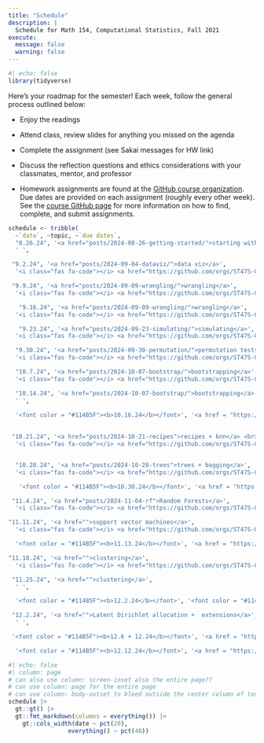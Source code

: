 ```yaml
---
title: "Schedule"
description: |
  Schedule for Math 154, Computational Statistics, Fall 2021
execute: 
  message: false
  warning: false
---
```



```r
#| echo: false 
library(tidyverse)
```

Here's your roadmap for the semester!
Each week, follow the general process outlined below:

- Enjoy the readings <i class="fas fa-book-open"></i>  

- Attend class, review slides <i class="fas fa-desktop" target="_blank"></i> for anything you missed on the agenda  

- Complete the assignment (see Sakai messages for HW link)  

- Discuss the reflection questions <i class="fas fa-lightbulb" target="_blank"></i> and ethics considerations <i class="fas fa-balance-scale"></i> with your classmates, mentor, and professor  


-   Homework assignments are found at the <a href = "https://github.com/orgs/ST47S-CompStats-Fall2024/repositories" target = "_blank">GitHub course organization</a>.  Due dates are provided on each assignment (roughly every other week).  See the <a href = "https://m154-comp-stats.netlify.app/github">course GitHub page</a> for more information on how to find, complete, and submit assignments.


```r
schedule <- tribble(
  ~`date`, ~topic, ~`due dates`, 
  "8.26.24", '<a href="posts/2024-08-26-getting-started/">starting with R + RStudio + Git</a>',
  ' ',

 "9.2.24", '<a href="posts/2024-09-04-dataviz/">data viz</a>',
  '<i class="fas fa-code"></i> <a href="https://github.com/orgs/ST47S-CompStats-Fall2024/repositories" target = "_blank">HW 1</a> - due 9.3',

 "9.9.24", '<a href="posts/2024-09-09-wrangling/">wrangling</a>',
  '<i class="fas fa-code"></i> <a href="https://github.com/orgs/ST47S-CompStats-Fall2024/repositories" target = "_blank">HW 2</a> - due 9.10 <br> Quiz 1 9.11',

   "9.16.24", '<a href="posts/2024-09-09-wrangling/">wrangling</a>',
  '<i class="fas fa-code"></i> <a href="https://github.com/orgs/ST47S-CompStats-Fall2024/repositories" target = "_blank">HW 3</a> - due 9.17',

   "9.23.24", '<a href="posts/2024-09-23-simulating/">simulating</a>',
  '<i class="fas fa-code"></i> <a href="https://github.com/orgs/ST47S-CompStats-Fall2024/repositories" target = "_blank">HW 4</a> - due 9.24 <br> Quiz 2 9.25',

  "9.30.24", '<a href="posts/2024-09-30-permutation/">permutation tests</a>',
  '<i class="fas fa-code"></i> <a href="https://github.com/orgs/ST47S-CompStats-Fall2024/repositories" target = "_blank">HW 5</a> - due 10.1',

  "10.7.24", '<a href="posts/2024-10-07-bootstrap/">bootstrapping</a>',
  '<i class="fas fa-code"></i> <a href="https://github.com/orgs/ST47S-CompStats-Fall2024/repositories" target = "_blank">HW 6</a> - due 10.8 <br> Quiz 3 10.9',

  "10.14.24", '<a href="posts/2024-10-07-bootstrap/">bootstrapping</a>',
  ' ',
 
  '<font color = "#114B5F"><b>10.16.24</b></font>', '<a href = "https://m154-comp-stats.netlify.app/project.html"><font color = "#114B5F"><b>Initial Project Proposal due</b></font></a>', ' ',

 
 "10.21.24", '<a href="posts/2024-10-21-recipes">recipes + knn</a> <br>',
  '<i class="fas fa-code"></i> <a href="https://github.com/orgs/ST47S-CompStats-Fall2024/repositories" target = "_blank">HW 7</a> - due 10.22 <br> Quiz 4 10.23',


  "10.28.24", '<a href="posts/2024-10-28-trees">trees + bagging</a>',
  '<i class="fas fa-code"></i> <a href="https://github.com/orgs/ST47S-CompStats-Fall2024/repositories" target = "_blank">HW 8</a> - due 10.29',

   '<font color = "#114B5F"><b>10.30.24</b></font>', '<a href = "https://m154-comp-stats.netlify.app/project.html"><font color = "#114B5F"><b>Final Project Proposal due</b></font></a>', ' ',

 "11.4.24", '<a href="posts/2024-11-04-rf">Random Forests</a>',
  '<i class="fas fa-code"></i> <a href="https://github.com/orgs/ST47S-CompStats-Fall2024/repositories" target = "_blank">HW 9</a> - due 11.5 <br> Quiz 5 11.6',

"11.11.24", '<a href="">support vector machines</a>',
  '<i class="fas fa-code"></i> <a href="https://github.com/orgs/ST47S-CompStats-Fall2024/repositories" target = "_blank">HW 10</a> - due 11.12',

  '<font color = "#114B5F"><b>11.13.24</b></font>', '<a href = "https://m154-comp-stats.netlify.app/project.html"><font color = "#114B5F"><b>Project Update</b></font></a>', ' ',

"11.18.24", '<a href="">clustering</a>',
  '<i class="fas fa-code"></i> <a href="https://github.com/orgs/ST47S-CompStats-Fall2024/repositories" target = "_blank">HW 11</a> - due 11.19 <br> Quiz 6 11.20',

 "11.25.24", '<a href="">clustering</a>',
  ' ',

  '<font color = "#114B5F"><b>12.2.24</b></font>', '<font color = "#114B5F"><b>Data-ing in the World</b></font>', ' ',

 "12.2.24", '<a href="">Latent Dirichlet allocation +  extensions</a>',
  ' ',

 '<font color = "#114B5F"><b>12.6 + 12.24</b></font>', '<a href = "https://m154-comp-stats.netlify.app/project.html"><font color = "#114B5F"><b>Group Presentations 2-5pm</b></font></a>', ' ',

  '<font color = "#114B5F"><b>12.12.24</b></font>', '<a href = "https://m154-comp-stats.netlify.app/project.html"><font color = "#114B5F"><b>Final write-up</b></font></a>', ' ')
```


```r
#| echo: false
#| column: page
# can also use column: screen-inset also the entire page??
# can use column: page for the entire page
# can use column: body-outset to bleed outside the center column of text
schedule |> 
  gt::gt() |> 
  gt::fmt_markdown(columns = everything()) |> 
    gt::cols_width(date ~ pct(20),
                 everything() ~ pct(40))
```



